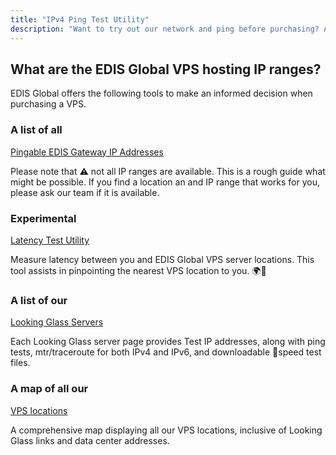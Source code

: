 ```yaml
---
title: "IPv4 Ping Test Utility"
description: "Want to try out our network and ping before purchasing? Absolutely! Here's everything you need to make a well-informed decision."
---
```


## What are the EDIS Global VPS hosting IP ranges?

EDIS Global offers the following tools to make an informed decision when purchasing a VPS. 

### **A list of all** <a href="http://manage.edis.at/whmcs/stgfefew_net_list.php" target="_blank">
Pingable EDIS Gateway IP Addresses</a>

Please note that ⚠️ not all IP ranges are available. This is a rough guide what might be possible. If you find a location an and IP range that works for you, please ask our team if it is available.

### **Experimental** <a href="https://latency.edis.global" target="_blank">
Latency Test Utility</a>

 

Measure latency between you and EDIS Global VPS server locations. This tool assists in pinpointing the nearest VPS location to you. 🌍📍

### A list of our <a href="https://www.edisglobal.com/blog/looking-glass#list-of-our-worldwide-looking-glass-servers" target="_blank">
Looking Glass Servers </a>

Each Looking Glass server page provides Test IP addresses, along with ping tests, mtr/traceroute for both IPv4 and IPv6, and downloadable 🚀speed test files.

### **A map of all our** <a href="https://www.google.com/maps/d/u/0/edit?mid=1OMZyb6w3t_MNEQ-XYb8QlFjwqio&usp=sharing" target="_blank">
VPS locations</a>

 

A comprehensive map displaying all our VPS locations, inclusive of Looking Glass links and data center addresses.